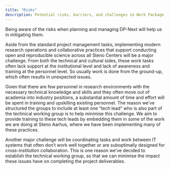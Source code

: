 ```yaml
---
title: "Risks"
description: Potential risks, barriers, and challenges in Work Package 1.
---
```


Being aware of the risks when planning and managing DP-Next will help us
in mitigating them.

Aside from the standard project management tasks, implementing modern
research operations and collaborative practices that support conducting
open and reproducible science across all Steno Centers will be a major
challenge. From both the technical and cultural sides, these work tasks
often lack support at the institutional level and lack of awareness and
training at the personnel level. So usually work is done from the
ground-up, which often results in unexpected issues.

Given that there are few personnel in research environments with the
necessary technical knowledge and skills and they often move out of
academia into industry positions, a substantial amount of time and
effort will be spent in training and upskilling existing personnel. The
reason we’ve structured the groups to include at least one "tech lead"
who is also part of the technical working group is to help minimise this
challenge. We aim to provide training to these tech leads by embedding
them in some of the work we are doing at Steno Aarhus, where we have
been implementing many of these practices.

Another major challenge will be coordinating tasks and work between IT
systems that often don’t work well together or are suboptimally designed
for cross-institution collaboration. This is one reason we've decided to
establish the technical working group, so that we can minimise the
impact these issues have on completing the project deliverables.

